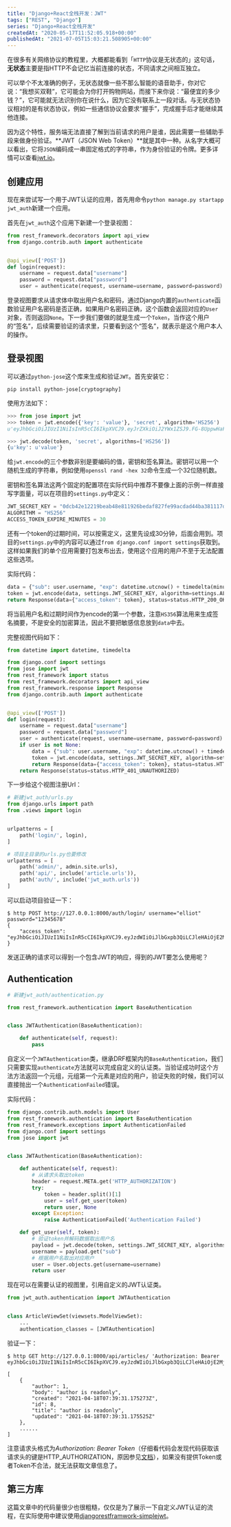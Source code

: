```yaml
---
title: "Django+React全栈开发：JWT"
tags: ["REST", "Django"]
series: "Django+React全栈开发"
createdAt: "2020-05-17T11:52:05.918+00:00"
publishedAt: "2021-07-05T15:03:21.508905+00:00"
---
```


在很多有关网络协议的教程里，大概都能看到「`HTTP`协议是无状态的」这句话，**无状态**主要是指HTTP不会记忆当前连接的状态，不同请求之间相互独立。

可以举个不太准确的例子，无状态就像一些不那么智能的语音助手，你对它说：“我想买双鞋”，它可能会为你打开购物网站，而接下来你说：“最便宜的多少钱？”，它可能就无法识别你在说什么，因为它没有联系上一段对话。与无状态协议相对的是有状态协议，例如一些通信协议会要求“握手”，完成握手后才能继续其他连接。

因为这个特性，服务端无法直接了解到当前请求的用户是谁，因此需要一些辅助手段来做身份验证。**JWT（JSON Web Token）**就是其中一种。从名字大概可以看出，它将`JSON`编码成一串固定格式的字符串，作为身份验证的令牌。更多详情可以查看[jwt.io](https://jwt.io)。

## 创建应用

现在来尝试写一个用于JWT认证的应用，首先用命令`python manage.py startapp jwt_auth`新建一个应用。

首先在`jwt_auth`这个应用下新建一个登录视图：

```python
from rest_framework.decorators import api_view
from django.contrib.auth import authenticate


@api_view(['POST'])
def login(request):
    username = request.data["username"]
    password = request.data["password"]
    user = authenticate(request, username=username, password=password)
```

登录视图要求从请求体中取出用户名和密码，通过Django内置的`authenticate`函数验证用户名密码是否正确，如果用户名密码正确，这个函数会返回对应的`User`对象，否则返回`None`。下一步我们要做的就是生成一个`Token`，当作这个用户的“签名”，后续需要验证的请求里，只要看到这个“签名”，就表示是这个用户本人的操作。

## 登录视图

可以通过`python-jose`这个库来生成和验证`JWT`。首先安装它：

```shell
pip install python-jose[cryptography]
```

使用方法如下：

```python
>>> from jose import jwt
>>> token = jwt.encode({'key': 'value'}, 'secret', algorithm='HS256')
u'eyJhbGciOiJIUzI1NiIsInR5cCI6IkpXVCJ9.eyJrZXkiOiJ2YWx1ZSJ9.FG-8UppwHaFp1LgRYQQeS6EDQF7_6-bMFegNucHjmWg'

>>> jwt.decode(token, 'secret', algorithms=['HS256'])
{u'key': u'value'}
```

给`jwt.encode`的三个参数非别是要编码的值，密钥和签名算法。密钥可以用一个随机生成的字符串，例如使用`openssl rand -hex 32`命令生成一个32位随机数。

密钥和签名算法这两个固定的配置项在实际代码中推荐不要像上面的示例一样直接写字面量，可以在项目的`settings.py`中定义：

```python
JWT_SECRET_KEY = "0dcb42e12219beab48e811926bedaf827fe99acdad44ba381117d7e29648acf4"
ALGORITHM = "HS256"
ACCESS_TOKEN_EXPIRE_MINUTES = 30
```

还有一个token的过期时间，可以按需定义，这里先设成30分钟，后面会用到。项目的`settings.py`中的内容可以通过`from django.conf import settings`获取到。这样如果我们的单个应用需要打包发布出去，使用这个应用的用户不至于无法配置这些选项。

实际代码：

```python
data = {"sub": user.username, "exp": datetime.utcnow() + timedelta(minutes=settings.ACCESS_TOKEN_EXPIRE_MINUTES)}
token = jwt.encode(data, settings.JWT_SECRET_KEY, algorithm=settings.ALGORITHM)
return Response(data={"access_token": token}, status=status.HTTP_200_OK)

```

将当前用户名和过期时间作为encode的第一个参数，注意`HS356`算法用来生成签名摘要，不是安全的加密算法，因此不要把敏感信息放到`data`中去。

完整视图代码如下：

```python
from datetime import datetime, timedelta

from django.conf import settings
from jose import jwt
from rest_framework import status
from rest_framework.decorators import api_view
from rest_framework.response import Response
from django.contrib.auth import authenticate


@api_view(['POST'])
def login(request):
    username = request.data["username"]
    password = request.data["password"]
    user = authenticate(request, username=username, password=password)
    if user is not None:
        data = {"sub": user.username, "exp": datetime.utcnow() + timedelta(minutes=settings.ACCESS_TOKEN_EXPIRE_MINUTES)}
        token = jwt.encode(data, settings.JWT_SECRET_KEY, algorithm=settings.ALGORITHM)
        return Response(data={"access_token": token}, status=status.HTTP_200_OK)
    return Response(status=status.HTTP_401_UNAUTHORIZED)
```

下一步给这个视图注册Url：

```python
# 新建jwt_auth/urls.py
from django.urls import path
from .views import login


urlpatterns = [
    path('login/', login),
]

# 项目主目录的urls.py也要修改
urlpatterns = [
    path('admin/', admin.site.urls),
    path('api/', include('article.urls')),
    path('auth/', include('jwt_auth.urls'))
]
```

可以启动项目验证一下：

```shell
$ http POST http://127.0.0.1:8000/auth/login/ username="elliot" password="12345678"
{
    "access_token": "eyJhbGciOiJIUzI1NiIsInR5cCI6IkpXVCJ9.eyJzdWIiOiJlbGxpb3QiLCJleHAiOjE2MjU0OTU3MzZ9.JY9urGY27liuKdRvvdEEdpktHDpaxb7GF_qz63NyzcQ"
}

```

发送正确的请求可以得到一个包含JWT的响应，得到的JWT要怎么使用呢？

## Authentication

```python
# 新建jwt_auth/authentication.py

from rest_framework.authentication import BaseAuthentication


class JWTAuthentication(BaseAuthentication):

    def authenticate(self, request):
        pass
```

自定义一个`JWTAuthentication`类，继承DRF框架内的`BaseAuthentication`，我们只需要实现`authenticate`方法就可以完成自定义的认证类。当验证成功时这个方法方法返回一个元组，元组第一个元素是对应的用户，验证失败的时候，我们可以直接抛出一个`AuthenticationFailed`错误。

实际代码：

```python
from django.contrib.auth.models import User
from rest_framework.authentication import BaseAuthentication
from rest_framework.exceptions import AuthenticationFailed
from django.conf import settings
from jose import jwt


class JWTAuthentication(BaseAuthentication):

    def authenticate(self, request):
        # 从请求头取出token
        header = request.META.get('HTTP_AUTHORIZATION')
        try:
            token = header.split()[1]
            user = self.get_user(token)
            return user, None
        except Exception:
            raise AuthenticationFailed('Authentication Failed')

    def get_user(self, token):
        # 验证token并解码数据取出用户名
        payload = jwt.decode(token, settings.JWT_SECRET_KEY, algorithms=[settings.ALGORITHM])
        username = payload.get("sub")
        # 根据用户名取出对应用户
        user = User.objects.get(username=username)
        return user
```

现在可以在需要认证的视图里，引用自定义的JWT认证类。

```python
from jwt_auth.authentication import JWTAuthentication


class ArticleViewSet(viewsets.ModelViewSet):
    ...
    authentication_classes = [JWTAuthentication]

```

验证一下：

```shell
$ http GET http://127.0.0.1:8000/api/articles/ 'Authorization: Bearer eyJhbGciOiJIUzI1NiIsInR5cCI6IkpXVCJ9.eyJzdWIiOiJlbGxpb3QiLCJleHAiOjE2MjU0OTgwOTd9.oKveILGQ_C8cp33IZNjsz7pdvsMxVazd9CccCNXxSt0'

[
    {
        "author": 1,
        "body": "author is readonly",
        "created": "2021-04-18T07:39:31.175273Z",
        "id": 8,
        "title": "author is readonly",
        "updated": "2021-04-18T07:39:31.175525Z"
    },
    ......
]
```

注意请求头格式为*Authorization: Bearer Token*（仔细看代码会发现代码获取该请求头的键是HTTP_AUTHORIZATION，原因参见[文档](https://docs.djangoproject.com/en/3.2/ref/request-response/#django.http.HttpRequest.META)），如果没有提供Token或者Token不合法，就无法获取文章信息了。

## 第三方库

这篇文章中的代码量很少也很粗糙，仅仅是为了展示一下自定义JWT认证的流程，在实际使用中建议使用[djangorestframwork-simplejwt](https://github.com/jazzband/djangorestframework-simplejwt)。
